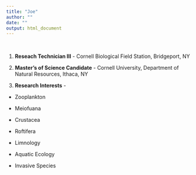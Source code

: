 ```yaml
---
title: "Joe"
author: ""
date: ""
output: html_document
---
```



<br>

1. **Reseach Technician III** - Cornell Biological Field Station, Bridgeport, NY

2. **Master's of Science Candidate** - Cornell University, Department of Natural Resources, Ithaca, NY

3. **Research Interests** - 

* Zooplankton 

* Meiofuana 

* Crustacea 

* Roftifera 

* Limnology 

* Aquatic Ecology

* Invasive Species 